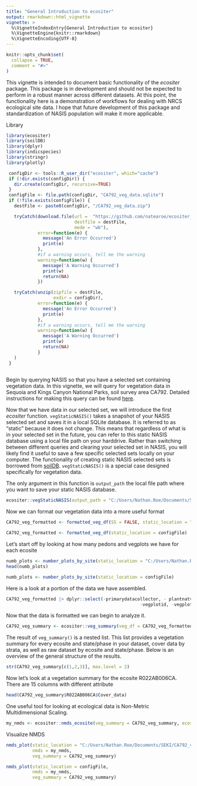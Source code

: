 ```yaml
---
title: "General Introduction to ecositer"
output: rmarkdown::html_vignette
vignette: >
  %\VignetteIndexEntry{General Introduction to ecositer}
  %\VignetteEngine{knitr::rmarkdown}
  %\VignetteEncoding{UTF-8}
---
```


```r
knitr::opts_chunk$set(
  collapse = TRUE,
  comment = "#>"
)
```

This vignette is intended to document basic functionality of the *ecositer* package. This package is in development and should not be expected to perform in a robust manner across different datasets. At this point, the functionality here is a demonstration of workflows for dealing with NRCS ecological site data. I hope that future development of this package and standardization of NASIS population will make it more applicable. 

Library
```r
library(ecositer)
library(soilDB)
library(dplyr)
library(indicspecies)
library(stringr)
library(plotly)
```

```r
 configDir <- tools::R_user_dir("ecositer", which="cache")
 if (!dir.exists(configDir)) {
   dir.create(configDir, recursive=TRUE)
 }
 configFile <- file.path(configDir, "CA792_veg_data.sqlite")
 if (!file.exists(configFile)) {
   destFile <- paste0(configDir, "/CA792_veg_data.zip")

   tryCatch(download.file(url =  "https://github.com/natearoe/ecositer_data/blob/main/CA792_veg_data.zip?raw=TRUE",
                          destfile = destFile,
                          mode = "wb"),
            error=function(e) {
              message('An Error Occurred')
              print(e)
            },
            #if a warning occurs, tell me the warning
            warning=function(w) {
              message('A Warning Occurred')
              print(w)
              return(NA)
            })

   tryCatch(unzip(zipfile = destFile,
                  exdir = configDir),
            error=function(e) {
              message('An Error Occurred')
              print(e)
            },
            #if a warning occurs, tell me the warning
            warning=function(w) {
              message('A Warning Occurred')
              print(w)
              return(NA)
            }
   )
 }
 
```


Begin by querying NASIS so that you have a selected set containing vegetation data. In this vignette, we will query for vegetation data in Sequoia and Kings Canyon National Parks, soil survey area CA792. Detailed instructions for making this query can be found [here](https://natearoe.github.io/ESS_FAQs/ecosites.html#plotveg).

Now that we have data in our selected set, we will introduce the first *ecositer* function. ```vegStaticNASIS()``` takes a snapshot of your NASIS selected set and saves it in a local SQLite database. It is referred to as "static" because it does not change. This means that regardless of what is in your selected set in the future, you can refer to this static NASIS database using a local file path on your harddrive. Rather than switching between different queries and clearing your selected set in NASIS, you will likely find it useful to save a few specific selected sets locally on your computer. The functionality of creating static NASIS selected sets is borrowed from [soilDB](https://github.com/ncss-tech/soilDB). ```vegStaticNASIS()``` is a special case designed specifically for vegetation data. 

The only argument in this function is ```output_path``` the local file path where you want to save your static NASIS database. 
```r
ecositer::vegStaticNASIS(output_path = "C:/Users/Nathan.Roe/Documents/SEKI/CA792_veg.sqlite")
```

Now we can format our vegetation data into a more useful format
```r
CA792_veg_formatted <- formatted_veg_df(SS = FALSE, static_location = "C:/Users/Nathan.Roe/Documents/SEKI/CA792_veg.sqlite")
```

```r
CA792_veg_formatted <- formatted_veg_df(static_location = configFile)
```

Let's start off by looking at how many pedons and vegplots we have for each ecosite

```r
numb_plots <- number_plots_by_site(static_location = "C:/Users/Nathan.Roe/Documents/SEKI/CA792_veg.sqlite")
head(numb_plots)
```

```r
numb_plots <- number_plots_by_site(static_location = configFile)
```

Here is a look at a portion of the data we have assembled.
```r
CA792_veg_formatted |> dplyr::select(-primarydatacollector, - plantnatvernm, -akfieldecositeid,
                                                   -vegplotid, -vegplotiid, -plantsym) |> head()
```

Now that the data is formatted we can begin to analyze it. 
```r
CA792_veg_summary <- ecositer::veg_summary(veg_df = CA792_veg_formatted)
```

The result of ```veg_summary()``` is a nested list. This list provides a vegetation summary for every ecosite and state/phase in your dataset, cover data by strata, as well as raw dataset by ecosite and state/phase. Below is an overview of the general structure of the results.  
```r
str(CA792_veg_summary[c(1,2,3)], max.level = 2)
```

Now let's look at a vegetation summary for the ecosite R022AB006CA. There are 15 columns with different attribute
```r
head(CA792_veg_summary$R022AB006CA$Cover_data)
```

One useful tool for looking at ecological data is Non-Metric Multidimensional Scaling. 
```r
my_nmds <- ecositer::nmds_ecosite(veg_summary = CA792_veg_summary, ecosite = c("F022AK100CA", "F022AK101CA"), pres_abs = TRUE, nmds_dim = 2, reduce_species = NA)

```

Visualize NMDS
```r
nmds_plot(static_location = "C:/Users/Nathan.Roe/Documents/SEKI/CA792_veg.sqlite", 
          nmds = my_nmds,
          veg_summary = CA792_veg_summary)
```

```r
nmds_plot(static_location = configFile, 
          nmds = my_nmds,
          veg_summary = CA792_veg_summary)
```

